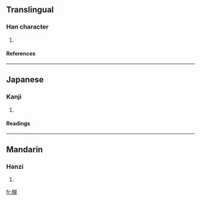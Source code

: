 {{see|胡}}

==Translingual==
===Han character===
{{Han char|rn=75|rad=木|as=09|sn=13|four=4792<sub>0</sub>|canj=木十口月 (DJRB)}}
# {{defn|Han|sort=木09}}
====References====
{{Han ref|kx=0540.060|dkj=15147|dj=0927.130|hdz=21244.020|uh=695C|ud=26972|bh=DDED|bd=56813}}

----
==Japanese==
===Kanji===
{{ja-kanji|grade=|rs=木09}}
# {{defn|Japanese}} 
====Readings====
{{ja-readings|on=[[こ]] (ko), [[ご]] (go)|kun=[[こしょう]] (koshou), [[くるみ]] (kurumi)}}

----
==Mandarin==
===Hanzi===
{{cmn-hanzi|pin=[[hú]] (hu2), [[lèng]] (leng4)|wg=hu<sup>2</sup>, leng<sup>4</sup>}}
# {{defn|Mandarin}}

[[fr:楜]]
